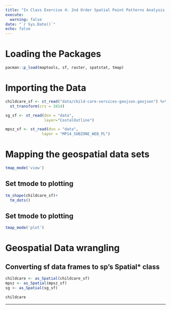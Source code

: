 ```yaml
---
title: "In Class Exercise 4: 2nd Order Spatial Point Patterns Analysis Methods"
execute:
  warning: false
date: "`r Sys.Date()`"
echo: false
---
```


# Loading the Packages

```r
pacman::p_load(maptools, sf, raster, spatstat, tmap)
```

# Importing the Data

```r
childcare_sf <- st_read("data/child-care-services-geojson.geojson") %>%
  st_transform(crs = 3414)
```

```r
sg_sf <- st_read(dsn = "data", 
                 layer="CostalOutline")
```

```r
mpsz_sf <- st_read(dsn = "data", 
                layer = "MP14_SUBZONE_WEB_PL")
```

# Mapping the geospatial data sets

```r
tmap_mode('view')
```

## Set tmode to plotting

```r
tm_shape(childcare_sf)+
  tm_dots()
```

## Set tmode to plotting

```r
tmap_mode('plot')
```

# Geospatial Data wrangling

## Converting sf data frames to sp's Spatial\* class

```r
childcare <- as_Spatial(childcare_sf)
mpsz <- as_Spatial(mpsz_sf)
sg <- as_Spatial(sg_sf)
```

```r
childcare
```

------------------------------------------------------------------------
